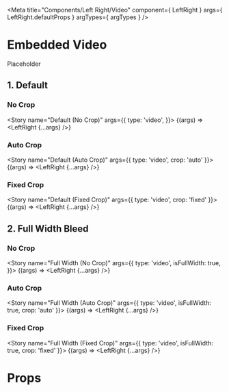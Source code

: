 
<Meta
    title="Components/Left Right/Video"
    component={ LeftRight }
    args={ LeftRight.defaultProps }
    argTypes={ argTypes }
/>

# Embedded Video

Placeholder

## 1. Default

### No Crop

<Story
    name="Default (No Crop)"
    args={{
        type: 'video',
    }}>
    {(args) => <LeftRight {...args} />}
</Story>

### Auto Crop

<Story
    name="Default (Auto Crop)"
    args={{
        type: 'video',
        crop: 'auto'
    }}>
    {(args) => <LeftRight {...args} />}
</Story>

### Fixed Crop

<Story
    name="Default (Fixed Crop)"
    args={{
        type: 'video',
        crop: 'fixed'
    }}>
    {(args) => <LeftRight {...args} />}
</Story>

## 2. Full Width Bleed

### No Crop

<Story
    name="Full Width (No Crop)"
    args={{
        type: 'video',
        isFullWidth: true,
    }}>
    {(args) => <LeftRight {...args} />}
</Story>

### Auto Crop

<Story
    name="Full Width (Auto Crop)"
    args={{
        type: 'video',
        isFullWidth: true,
        crop: 'auto'
    }}>
    {(args) => <LeftRight {...args} />}
</Story>

### Fixed Crop

<Story
    name="Full Width (Fixed Crop)"
    args={{
        type: 'video',
        isFullWidth: true,
        crop: 'fixed'
    }}>
    {(args) => <LeftRight {...args} />}
</Story>

# Props

<ArgsTable of={LeftRight} />